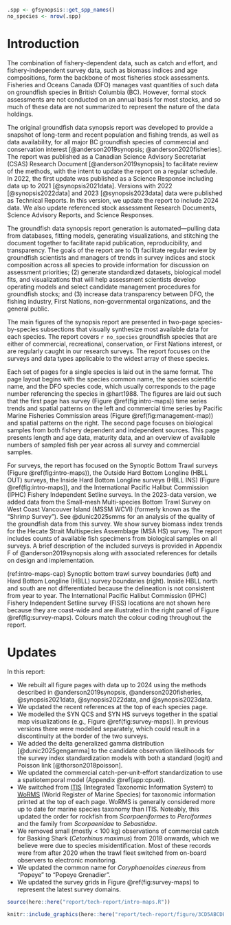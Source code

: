 ```r
.spp <- gfsynopsis::get_spp_names()
no_species <- nrow(.spp)
```

# Introduction {#sec:introduction}

The combination of fishery-dependent data, such as catch and effort, and fishery-independent survey data, such as biomass indices and age compositions, form the backbone of most fisheries stock assessments.
Fisheries and Oceans Canada (DFO) manages vast quantities of such data on groundfish species in British Columbia (BC).
However, formal stock assessments are not conducted on an annual basis for most stocks, and so much of these data are not summarized to represent the nature of the data holdings.

The original groundfish data synopsis report was developed to provide a snapshot of long-term and recent population and fishing trends, as well as data availability, for all major BC groundfish species of commercial and conservation interest [@anderson2019synopsis; @anderson2020fisheries].
The report was published as a Canadian Science Advisory Secretariat (CSAS) Research Document [@anderson2019synopsis] to facilitate review of the methods, with the intent to update the report on a regular schedule.
In 2022, the first update was published as a Science Response including data up to 2021 [@synopsis2021data].
Versions with 2022 [@synopsis2022data] and 2023 [@synopsis2023data] data were published as Technical Reports.
In this version, we update the report to include 2024 data.
We also update referenced stock assessment Research Documents, Science Advisory Reports, and Science Responses.

The groundfish data synopsis report generation is automated---pulling data from databases, fitting models, generating visualizations, and stitching the document together to facilitate rapid publication, reproducibility, and transparency.
The goals of the report are to
(1) facilitate regular review by groundfish
scientists and managers of trends in survey indices and stock composition
across all species to provide information for discussion on assessment
priorities;
(2) generate standardized datasets, biological model fits, and visualizations that will help assessment scientists develop operating models and select candidate management procedures for groundfish stocks; and
(3) increase data transparency between DFO, the fishing industry, First Nations, non-governmental organizations, and the general public.

The main figures of the synopsis report are presented in two-page species-by-species subsections that visually synthesize most available data for each species.
The report covers `r no_species` groundfish species that are either of commercial, recreational, conservation, or First Nations interest, or are regularly caught in our research surveys.
The report focuses on the surveys and data types applicable to the widest array of these species.

Each set of pages for a single species is laid out in the same format.
The page layout begins with the species common name, the species scientific name, and the DFO species code, which usually corresponds to the page number referencing the species in @hart1988.
The figures are laid out such that the first page has survey (Figure \@ref(fig:intro-maps)) time series trends and spatial patterns on the left and commercial time series by Pacific Marine Fisheries Commission areas (Figure \@ref(fig:management-map)) and spatial patterns on the right.
The second page focuses on biological samples from both fishery dependent and independent sources.
This page presents length and age data, maturity data, and an overview of available numbers of sampled fish per year across all survey and commercial samples.

For surveys, the report has focused on the Synoptic Bottom Trawl surveys (Figure \@ref(fig:intro-maps)), the Outside Hard Bottom Longline (HBLL OUT) surveys, the Inside Hard Bottom Longline surveys (HBLL INS) (Figure \@ref(fig:intro-maps)), and the International Pacific Halibut Commission (IPHC) Fishery Independent Setline surveys.
In the 2023-data version, we added data from the Small-mesh Multi-species Bottom
Trawl Survey on West Coast Vancouver Island (MSSM WCVI) (formerly known as the "Shrimp Survey").
See @dunic2025smms for an analysis of the quality of the groundfish data from this survey.
We show survey biomass index trends for the Hecate Strait Multispecies Assemblage (MSA HS) survey.
The report includes counts of available fish specimens from biological samples on all surveys.
A brief description of the included surveys is provided in Appendix F of @anderson2019synopsis along with associated references for details on design and implementation.

(ref:intro-maps-cap) Synoptic bottom trawl survey boundaries (left) and Hard Bottom Longline (HBLL) survey boundaries (right). 
Inside HBLL north and south are not differentiated because the delineation is not consistent from year to year. 
The International Pacific Halibut Commission (IPHC) Fishery Independent Setline survey (FISS) locations are not shown here because they are coast-wide and are illustrated in the right panel of Figure \@ref(fig:survey-maps).
Colours match the colour coding throughout the report.

# Updates {#sec:update}

In this report:

* We rebuilt all figure pages with data up to 2024 using the methods described in @anderson2019synopsis, @anderson2020fisheries, @synopsis2021data, @synopsis2022data, and @synopsis2023data.
* We updated the recent references at the top of each species page.
* We modelled the SYN QCS and SYN HS surveys together in the spatial map visualizations (e.g., Figure \@ref(fig:survey-maps)). In previous versions there were modelled separately, which could result in a discontinuity at the border of the two surveys.
* We added the delta generalized gamma distribution [@dunic2025gengamma] to the candidate observation likelihoods for the survey index standardization models with both a standard (logit) and Poisson link [@thorson2018poisson].
* We updated the commercial catch-per-unit-effort standardization to use a spatiotemporal model (Appendix \@ref(app:cpue)).
* We switched from [ITIS](https://itis.gov/) (Integrated Taxonomic Information System) to [WoRMS](https://www.marinespecies.org/) (World Register of Marine Species) for taxonomic information printed at the top of each page. WoRMS is generally considered more up to date for marine species taxonomy than ITIS. Noteably, this updated the order for rockfish from *Scorpaeniformes* to *Perciformes* and the family from *Scorpaenidae* to *Sebastidae*.
* We removed small (mostly < 100 kg) observations of commercial catch for Basking Shark (*Cetorhinus maximus*) from 2018 onwards, which we believe were due to species misidentification. Most of these records were from after 2020 when the trawl fleet switched from on-board observers to electronic monitoring.
* We updated the common name for *Coryphaenoides cinereus* from "Popeye" to "Popeye  Grenadier".
* We updated the survey grids in Figure \@ref(fig:survey-maps) to represent the latest survey domains.

\clearpage

```r
source(here::here("report/tech-report/intro-maps.R"))
```

```r
knitr::include_graphics(here::here("report/tech-report/figure/3CD5ABCDE.png"), dpi = NA)
```

